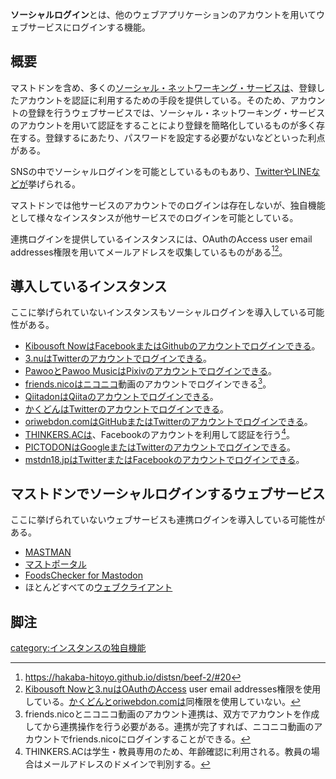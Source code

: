 '''ソーシャルログイン'''とは、他のウェブアプリケーションのアカウントを用いてウェブサービスにログインする機能。

== 概要 ==
マストドンを含め、多くの[[ソーシャル・ネットワーキング・サービス]]は、登録したアカウントを認証に利用するための手段を提供している。そのため、アカウントの登録を行うウェブサービスでは、ソーシャル・ネットワーキング・サービスのアカウントを用いて認証をすることにより登録を簡略化しているものが多く存在する。登録するにあたり、パスワードを設定する必要がないなどといった利点がある。

SNSの中でソーシャルログインを可能としているものもあり、[[Twitter]]や[[LINE]]などが挙げられる。

マストドンでは他サービスのアカウントでのログインは存在しないが、独自機能として様々なインスタンスが他サービスでのログインを可能としている。

連携ログインを提供しているインスタンスには、OAuthのAccess user email addresses権限を用いてメールアドレスを収集しているものがある<ref>https://hakaba-hitoyo.github.io/distsn/beef-2/#20</ref><ref>[[Kibousoft Now]]と[[3.nu]]はOAuthのAccess user email addresses権限を使用している。[[kakudon.com|かくどん]]と[[oriwebdon.com]]は同権限を使用していない。</ref>。

== 導入しているインスタンス ==
ここに挙げられていないインスタンスもソーシャルログインを導入している可能性がある。

* [[Kibousoft Now]]は[[Facebook]]または[[Github]]のアカウントでログインできる。
* [[3.nu]]は[[Twitter]]のアカウントでログインできる。
* [[Pawoo]]と[[Pawoo Music]]はPixivのアカウントでログインできる。
* [[friends.nico]]はニコニコ動画のアカウントでログインできる<ref>friends.nicoとニコニコ動画のアカウント連携は、双方でアカウントを作成してから連携操作を行う必要がある。連携が完了すれば、ニコニコ動画のアカウントでfriends.nicoにログインすることができる。</ref>。
* [[Qiitadon]]はQiitaのアカウントでログインできる。
* [[kakudon.com|かくどん]]はTwitterのアカウントでログインできる。
* [[oriwebdon.com]]はGitHubまたはTwitterのアカウントでログインできる。
* [[THINKERS.AC]]は、Facebookのアカウントを利用して認証を行う<ref>THINKERS.ACは学生・教員専用のため、年齢確認に利用される。教員の場合はメールアドレスのドメインで判別する。</ref>。
* [[pic.otos.red|PICTODON]]はGoogleまたはTwitterのアカウントでログインできる。
* [[mstdn18.jp]]はTwitterまたはFacebookのアカウントでログインできる。

== マストドンでソーシャルログインするウェブサービス ==
ここに挙げられていないウェブサービスも連携ログインを導入している可能性がある。

* [[MASTMAN]]
* [[マストポータル]]
* [[FoodsChecker for Mastodon]]
* ほとんどすべての[[:category:ウェブクライアント|ウェブクライアント]]

==脚注==
<references />

[[category:インスタンスの独自機能]]
{{DEFAULTSORT:れんけいろくいん}}